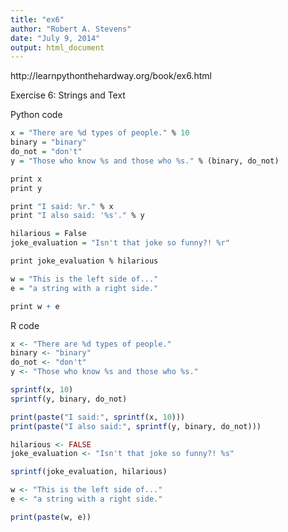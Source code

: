```yaml
---
title: "ex6"
author: "Robert A. Stevens"
date: "July 9, 2014"
output: html_document
---
```


http://learnpythonthehardway.org/book/ex6.html

Exercise 6: Strings and Text

Python code

```r
x = "There are %d types of people." % 10
binary = "binary"
do_not = "don't"
y = "Those who know %s and those who %s." % (binary, do_not)

print x
print y

print "I said: %r." % x
print "I also said: '%s'." % y

hilarious = False
joke_evaluation = "Isn't that joke so funny?! %r"

print joke_evaluation % hilarious

w = "This is the left side of..."
e = "a string with a right side."

print w + e
```

R code

```r
x <- "There are %d types of people."
binary <- "binary"
do_not <- "don't"
y <- "Those who know %s and those who %s."

sprintf(x, 10)
sprintf(y, binary, do_not)

print(paste("I said:", sprintf(x, 10)))
print(paste("I also said:", sprintf(y, binary, do_not)))

hilarious <- FALSE
joke_evaluation <- "Isn't that joke so funny?! %s"

sprintf(joke_evaluation, hilarious)

w <- "This is the left side of..."
e <- "a string with a right side."

print(paste(w, e))
```
